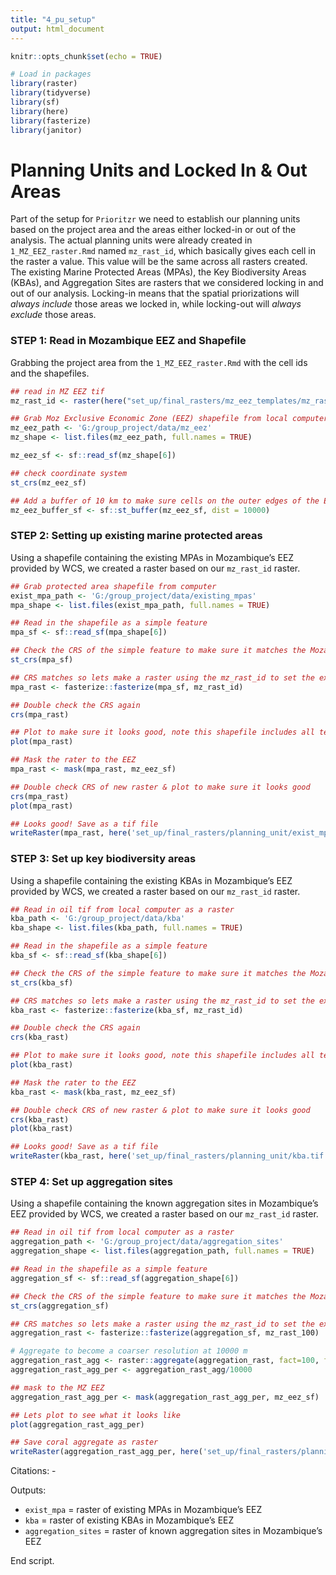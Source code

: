 ```yaml
---
title: "4_pu_setup"
output: html_document
---
```


```r
knitr::opts_chunk$set(echo = TRUE)

# Load in packages
library(raster)
library(tidyverse)
library(sf)
library(here)
library(fasterize)
library(janitor)
```

# Planning Units and Locked In & Out Areas

Part of the setup for `Prioritzr` we need to establish our planning units based on the project area and the areas either locked-in or out of the analysis. The actual planning units were already created in `1_MZ_EEZ_raster.Rmd` named `mz_rast_id`, which basically gives each cell in the raster a value. This value will be the same across all rasters created. The existing Marine Protected Areas (MPAs), the Key Biodiversity Areas (KBAs), and Aggregation Sites are rasters that we considered locking in and out of our analysis. Locking-in means that the spatial priorizations will *always include* those areas we locked in, while locking-out will *always exclude* those areas. 

### **STEP 1: Read in Mozambique EEZ and Shapefile**
Grabbing the project area from the `1_MZ_EEZ_raster.Rmd` with the cell ids and the shapefiles.

```r
## read in MZ EEZ tif
mz_rast_id <- raster(here("set_up/final_rasters/mz_eez_templates/mz_rast_id.tif"))

## Grab Moz Exclusive Economic Zone (EEZ) shapefile from local computer
mz_eez_path <- 'G:/group_project/data/mz_eez'
mz_shape <- list.files(mz_eez_path, full.names = TRUE) 

mz_eez_sf <- sf::read_sf(mz_shape[6])

## check coordinate system
st_crs(mz_eez_sf)

## Add a buffer of 10 km to make sure cells on the outer edges of the EEZ are included
mz_eez_buffer_sf <- sf::st_buffer(mz_eez_sf, dist = 10000)
```


### **STEP 2: Setting up existing marine protected areas**
Using a shapefile containing the existing MPAs in Mozambique's EEZ provided by WCS, we created a raster based on our `mz_rast_id` raster.

```r
## Grab protected area shapefile from computer
exist_mpa_path <- 'G:/group_project/data/existing_mpas'
mpa_shape <- list.files(exist_mpa_path, full.names = TRUE)

## Read in the shapefile as a simple feature
mpa_sf <- sf::read_sf(mpa_shape[6]) 

## Check the CRS of the simple feature to make sure it matches the Mozambique Raster 
st_crs(mpa_sf)

## CRS matches so lets make a raster using the mz_rast_id to set the extent
mpa_rast <- fasterize::fasterize(mpa_sf, mz_rast_id)

## Double check the CRS again 
crs(mpa_rast)

## Plot to make sure it looks good, note this shapefile includes all terrestrial protected areas as well so we need to clip it to just include those in the water (the EEZ)
plot(mpa_rast)

## Mask the rater to the EEZ 
mpa_rast <- mask(mpa_rast, mz_eez_sf) 

## Double check CRS of new raster & plot to make sure it looks good
crs(mpa_rast)
plot(mpa_rast)

## Looks good! Save as a tif file
writeRaster(mpa_rast, here('set_up/final_rasters/planning_unit/exist_mpa.tif'), overwrite = TRUE)
```


### **STEP 3: Set up key biodiversity areas**
Using a shapefile containing the existing KBAs in Mozambique's EEZ provided by WCS, we created a raster based on our `mz_rast_id` raster.

```r
## Read in oil tif from local computer as a raster
kba_path <- 'G:/group_project/data/kba'
kba_shape <- list.files(kba_path, full.names = TRUE)

## Read in the shapefile as a simple feature
kba_sf <- sf::read_sf(kba_shape[6]) 

## Check the CRS of the simple feature to make sure it matches the Mozambique Raster 
st_crs(kba_sf)

## CRS matches so lets make a raster using the mz_rast_id to set the extent
kba_rast <- fasterize::fasterize(kba_sf, mz_rast_id)

## Double check the CRS again 
crs(kba_rast)

## Plot to make sure it looks good, note this shapefile includes all terrestrial protected areas as well so we need to clip it to just include those in the water (the EEZ)
plot(kba_rast)

## Mask the rater to the EEZ 
kba_rast <- mask(kba_rast, mz_eez_sf) 

## Double check CRS of new raster & plot to make sure it looks good
crs(kba_rast)
plot(kba_rast)

## Looks good! Save as a tif file
writeRaster(kba_rast, here('set_up/final_rasters/planning_unit/kba.tif'), overwrite = TRUE)
```


### **STEP 4: Set up aggregation sites**
Using a shapefile containing the known aggregation sites in Mozambique's EEZ provided by WCS, we created a raster based on our `mz_rast_id` raster.

```r
## Read in oil tif from local computer as a raster
aggregation_path <- 'G:/group_project/data/aggregation_sites'
aggregation_shape <- list.files(aggregation_path, full.names = TRUE)

## Read in the shapefile as a simple feature
aggregation_sf <- sf::read_sf(aggregation_shape[6]) 

## Check the CRS of the simple feature to make sure it matches the Mozambique Raster 
st_crs(aggregation_sf)

## CRS matches so lets make a raster using the mz_rast_id to set the extent
aggregation_rast <- fasterize::fasterize(aggregation_sf, mz_rast_100)

# Aggregate to become a coarser resolution at 10000 m
aggregation_rast_agg <- raster::aggregate(aggregation_rast, fact=100, fun=sum, na.rm = TRUE)
aggregation_rast_agg_per <- aggregation_rast_agg/10000

## mask to the MZ EEZ
aggregation_rast_agg_per <- mask(aggregation_rast_agg_per, mz_eez_sf)

## Lets plot to see what it looks like
plot(aggregation_rast_agg_per)

## Save coral aggregate as raster
writeRaster(aggregation_rast_agg_per, here('set_up/final_rasters/planning_unit/aggregation_sites.tif'), overwrite = TRUE)

```


Citations:
 - 
 
Outputs:

 - `exist_mpa` = raster of existing MPAs in Mozambique's EEZ 
 - `kba` = raster of existing KBAs in Mozambique's EEZ 
 - `aggregation_sites` = raster of known aggregation sites in Mozambique's EEZ 

End script.



